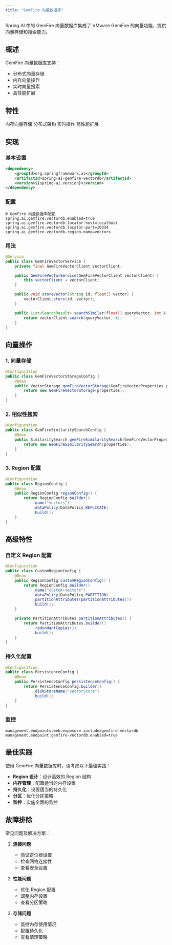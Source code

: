 ```yaml
---
title: "GemFire 向量数据库"
---
```


Spring AI 中的 GemFire 向量数据库集成了 VMware GemFire 的向量功能，提供向量存储和搜索能力。

## 概述

GemFire 向量数据库支持：
- 分布式向量存储
- 内存向量操作
- 实时向量搜索
- 高性能扩展

## 特性

<CardGroup cols={2}>
  <Card title="内存" icon="memory">
    内存向量存储
  </Card>
  <Card title="分布式" icon="network-wired">
    分布式架构
  </Card>
  <Card title="实时" icon="clock">
    实时操作
  </Card>
  <Card title="可扩展性" icon="arrows-up-down-left-right">
    高性能扩展
  </Card>
</CardGroup>

## 实现

### 基本设置

```xml
<dependency>
    <groupId>org.springframework.ai</groupId>
    <artifactId>spring-ai-gemfire-vectordb</artifactId>
    <version>${spring-ai.version}</version>
</dependency>
```

### 配置

```properties
# GemFire 向量数据库配置
spring.ai.gemfire.vectordb.enabled=true
spring.ai.gemfire.vectordb.locator-host=localhost
spring.ai.gemfire.vectordb.locator-port=10334
spring.ai.gemfire.vectordb.region-name=vectors
```

### 用法

```java
@Service
public class GemFireVectorService {
    private final GemFireVectorClient vectorClient;

    public GemFireVectorService(GemFireVectorClient vectorClient) {
        this.vectorClient = vectorClient;
    }

    public void storeVector(String id, float[] vector) {
        vectorClient.store(id, vector);
    }

    public List<SearchResult> searchSimilar(float[] queryVector, int k) {
        return vectorClient.search(queryVector, k);
    }
}
```

## 向量操作

### 1. 向量存储

```java
@Configuration
public class GemFireVectorStorageConfig {
    @Bean
    public VectorStorage gemFireVectorStorage(GemFireVectorProperties properties) {
        return new GemFireVectorStorage(properties);
    }
}
```

### 2. 相似性搜索

```java
@Configuration
public class GemFireSimilaritySearchConfig {
    @Bean
    public SimilaritySearch gemFireSimilaritySearch(GemFireVectorProperties properties) {
        return new GemFireSimilaritySearch(properties);
    }
}
```

### 3. Region 配置

```java
@Configuration
public class RegionConfig {
    @Bean
    public RegionConfig regionConfig() {
        return RegionConfig.builder()
            .name("vectors")
            .dataPolicy(DataPolicy.REPLICATE)
            .build();
    }
}
```

## 高级特性

### 自定义 Region 配置

```java
@Configuration
public class CustomRegionConfig {
    @Bean
    public RegionConfig customRegionConfig() {
        return RegionConfig.builder()
            .name("custom-vectors")
            .dataPolicy(DataPolicy.PARTITION)
            .partitionAttributes(partitionAttributes())
            .build();
    }

    private PartitionAttributes partitionAttributes() {
        return PartitionAttributes.builder()
            .redundantCopies(1)
            .build();
    }
}
```

### 持久化配置

```java
@Configuration
public class PersistenceConfig {
    @Bean
    public PersistenceConfig persistenceConfig() {
        return PersistenceConfig.builder()
            .diskStoreName("vectorStore")
            .build();
    }
}
```

### 监控

```properties
management.endpoints.web.exposure.include=gemfire-vectordb
management.endpoint.gemfire-vectordb.enabled=true
```

## 最佳实践

<Note>
使用 GemFire 向量数据库时，请考虑以下最佳实践：
</Note>

- **Region 设计**：设计高效的 Region 结构
- **内存管理**：配置适当的内存设置
- **持久化**：设置适当的持久化
- **分区**：优化分区策略
- **监控**：实施全面的监控

## 故障排除

常见问题及解决方案：

1. **连接问题**
   - 验证定位器设置
   - 检查网络连接性
   - 查看安全设置

2. **性能问题**
   - 优化 Region 配置
   - 调整内存设置
   - 查看分区策略

3. **存储问题**
   - 监控内存使用情况
   - 配置持久化
   - 查看清理策略 